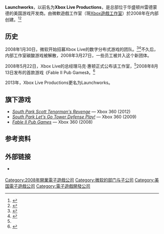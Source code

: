 {{NoteTA
| G1=Games
}}
{{Infobox company
| name = Launchworks
| logo =
| caption =
| type = [[子公司|子公司]]
| slogan =
| foundation = 2008年
| location = 美国华盛顿州雷德蒙德
| key_people =
| industry =
| products =
| owner = [[微軟|微軟]]
| num_employees =
| parent = [[Xbox遊戲工作室|Xbox遊戲工作室]]
| homepage =
}}

'''Launchworks'''，以前名为'''Xbox Live Productions'''，是总部位于华盛顿州雷德蒙德的美国游戏开发商。由微軟遊戲工作室（現[[Xbox遊戲工作室|Xbox遊戲工作室]]）於2008年在内部创建。<ref name="marcwhitten508">{{cite web |first=Joe |last=Keiser |publisher=[[Next_Generation_Magazine|Next-Gen.biz]] |date=2008-05-22 |accessdate=2008-08-14 |title=Exclusive Interview: MS to Delist XBLA Titles |url=http://www.next-gen.biz/features/exclusive-interview-ms-delist-xbla-titles |deadurl=yes |archiveurl=https://web.archive.org/web/20120124190447/http://www.next-gen.biz/features/exclusive-interview-ms-delist-xbla-titles |archivedate=2012-01-24 }}</ref><ref name="xblproductions">{{cite web |publisher=[[Microsoft|Microsoft]] |work=Xbox.com |date=2008-07-14 |accessdate=2008-08-14 |title=Xbox.com - XBLA Round Up |url=http://www.xbox.com/en-GB/e3-2008/xbox-live-arcade.htm |deadurl=yes |archiveurl=https://web.archive.org/web/20080813062116/http://www.xbox.com/en-GB/e3-2008/xbox-live-arcade.htm |archivedate=2008-08-13 }}</ref>

== 历史 ==

2008年1月30日，微软开始招募Xbox Live的数字分布式游戏的团队。<ref name="ederyhiring">{{cite web|first=David|last=Edery|publisher=Game Tycoon|date=2008-01-30|accessdate=2008-08-14|title=Game Tycoon Blog Archive: Xbox Live Arcade is Looking for Producers|url=http://www.edery.org/2008/01/xbox-live-arcade-is-looking-for-producers/|archive-date=2020-10-31|archive-url=https://web.archive.org/web/20201031105933/https://edery.org/2008/01/xbox-live-arcade-is-looking-for-producers/|dead-url=no}}</ref><ref name="mscareers">{{cite web |publisher=[[Microsoft|Microsoft]] |date=2008-01-25 |accessdate=2008-08-14 |title=Job Details - Microsoft Careers |url=http://members.microsoft.com/careers/search/details.aspx?JobID=864B2388-452E-4E01-93DA-D865D009DDCC |deadurl=yes |archiveurl=https://web.archive.org/web/20110714090723/http://members.microsoft.com/careers/search/details.aspx?JobID=864B2388-452E-4E01-93DA-D865D009DDCC |archivedate=2011-07-14 }}</ref>不久后，内部工作室碳酸游戏被解散，2008年3月27日，一些员工被并入这个新团体。

2008年5月22日，Xbox Live的总经理马克·惠顿正式公布该工作室，<ref name="marcwhitten508" />2008年8月13日发布的首款游戏《Fable II Pub Games》。<ref name="fable2">{{cite web |url=http://gamerscoreblog.com/team/archive/2008/08/07/560488.aspx |title=Fable II : Pub Games - August 13th |first=Sara |last=Nicholson |work=Gamerscore Blog |publisher=[[Microsoft|Microsoft]] |date=2008-08-07 |accessdate=2008-08-14 |deadurl=yes |archiveurl=https://web.archive.org/web/20080813113533/http://gamerscoreblog.com/team/archive/2008/08/07/560488.aspx |archivedate=2008-08-13 }}</ref>

2013年，Xbox Live Productions更名为Launchworks。

== 旗下游戏 ==

* ''[[South_Park_Scott_Tenorman's_Revenge|South Park Scott Tenorman's Revenge]]'' — Xbox 360 (2012)
* ''[[South_Park_Let's_Go_Tower_Defense_Play!|South Park Let's Go Tower Defense Play!]]'' — Xbox 360 (2009)
* ''[[Fable_II_Pub_Games|Fable II Pub Games]]'' — Xbox 360 (2008)

== 参考资料 ==
{{Reflist}}

== 外部链接 ==

* {{Official website|http://launchworks.net/}} {{en icon}}

{{Microsoft Studios}}

{{DEFAULTSORT:Launchworks}}
[[Category:2008年開業電子遊戲公司|Category:2008年開業電子遊戲公司]]
[[Category:微软的部门与子公司|Category:微软的部门与子公司]]
[[Category:美国電子遊戲公司|Category:美国電子遊戲公司]]
[[Category:電子遊戲開發公司|Category:電子遊戲開發公司]]
